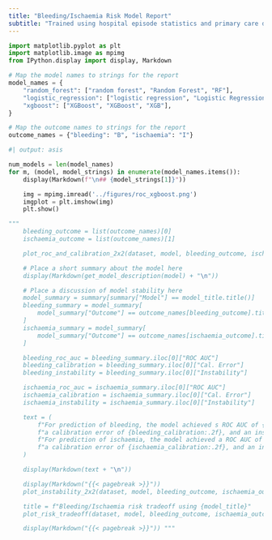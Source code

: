 ```yaml
---
title: "Bleeding/Ischaemia Risk Model Report"
subtitle: "Trained using hospital episode statistics and primary care data"
---
```


```python
import matplotlib.pyplot as plt
import matplotlib.image as mpimg
from IPython.display import display, Markdown

# Map the model names to strings for the report
model_names = {
    "random_forest": ["random forest", "Random Forest", "RF"],
    "logistic_regression": ["logistic regression", "Logistic Regression", "LR"],
    "xgboost": ["XGBoost", "XGBoost", "XGB"],
}

# Map the outcome names to strings for the report
outcome_names = {"bleeding": "B", "ischaemia": "I"}
```

```python
#| output: asis

num_models = len(model_names)
for m, (model, model_strings) in enumerate(model_names.items()):
    display(Markdown(f"\n## {model_strings[1]}"))

    img = mpimg.imread('../figures/roc_xgboost.png')
    imgplot = plt.imshow(img)
    plt.show()

""" 
    bleeding_outcome = list(outcome_names)[0]
    ischaemia_outcome = list(outcome_names)[1]

    plot_roc_and_calibration_2x2(dataset, model, bleeding_outcome, ischaemia_outcome)

    # Place a short summary about the model here
    display(Markdown(get_model_description(model) + "\n"))

    # Place a discussion of model stability here
    model_summary = summary[summary["Model"] == model_title.title()]
    bleeding_summary = model_summary[
        model_summary["Outcome"] == outcome_names[bleeding_outcome].title()
    ]
    ischaemia_summary = model_summary[
        model_summary["Outcome"] == outcome_names[ischaemia_outcome].title()
    ]

    bleeding_roc_auc = bleeding_summary.iloc[0]["ROC AUC"]
    bleeding_calibration = bleeding_summary.iloc[0]["Cal. Error"]
    bleeding_instability = bleeding_summary.iloc[0]["Instability"]

    ischaemia_roc_auc = ischaemia_summary.iloc[0]["ROC AUC"]
    ischaemia_calibration = ischaemia_summary.iloc[0]["Cal. Error"]
    ischaemia_instability = ischaemia_summary.iloc[0]["Instability"]

    text = (
        f"For prediction of bleeding, the model achieved s ROC AUC of {bleeding_roc_auc:.2f}, "
        f"a calibration error of {bleeding_calibration:.2f}, and an instability of {bleeding_instability:.2f}. "
        f"For prediction of ischaemia, the model achieved a ROC AUC of {ischaemia_roc_auc:.2f}, "
        f"a calibration error of {ischaemia_calibration:.2f}, and an instability of {ischaemia_instability:.2f}. "
    )

    display(Markdown(text + "\n"))

    display(Markdown("{{< pagebreak >}}"))
    plot_instability_2x2(dataset, model, bleeding_outcome, ischaemia_outcome)

    title = f"Bleeding/Ischaemia risk tradeoff using {model_title}"
    plot_risk_tradeoff(dataset, model, bleeding_outcome, ischaemia_outcome, title)

    display(Markdown("{{< pagebreak >}}")) """
```